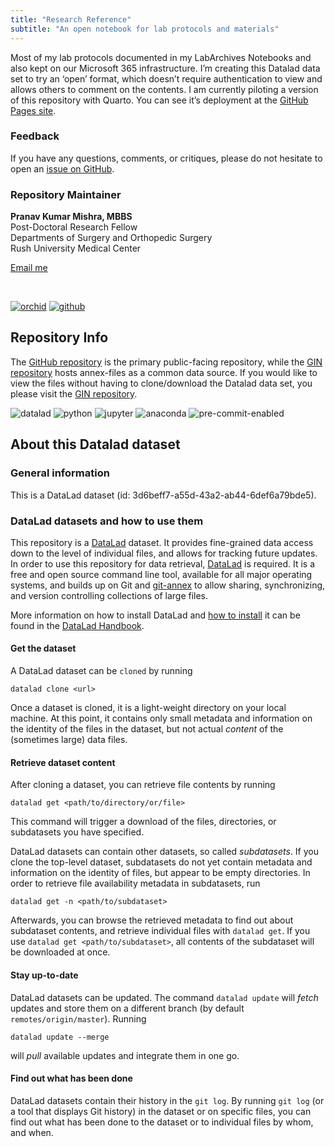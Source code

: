 ```yaml
---
title: "Research Reference"
subtitle: "An open notebook for lab protocols and materials"
---
```


Most of my lab protocols documented in my LabArchives Notebooks and also kept on our Microsoft 365 infrastructure. I'm creating this Datalad data set to try an 'open' format, which doesn't require authentication to view and allows others to comment on the contents. I am currently piloting a version of this repository with Quarto. You can see it's deployment at the [GitHub Pages site](https://pranavmishra90.github.io/research-reference/).

### Feedback
If you have any questions, comments, or critiques, please do not hesitate to open an [issue on GitHub](https://github.com/pranavmishra90/research-reference/issues).


### Repository Maintainer

<strong>Pranav Kumar Mishra, MBBS</strong><br> Post-Doctoral Research Fellow<br> Departments of Surgery and Orthopedic Surgery<br> Rush University Medical Center

<a href="mailto:pranav_k_mishra@rush.edu">Email me</a> <br>

<br>

<a href="https://orcid.org/my-orcid?orcid=0000-0001-5219-6269"><img src="https://img.shields.io/endpoint?url=https%3A%2F%2Fraw.githubusercontent.com%2Fpranavmishra90%2Fbadges%2Fmain%2FPranav/orchid.json&amp;color=3e4c75" alt="orchid"/></a> <a href="https://github.com/pranavmishra90"><img src="https://img.shields.io/endpoint?url=https%3A%2F%2Fraw.githubusercontent.com%2Fpranavmishra90%2Fbadges%2Fmain%2FPranav/github.json&amp;color=3e4c75" alt="github"/></a>

## Repository Info
The [GitHub repository](https://github.com/pranavmishra90/research-reference) is the primary public-facing repository, while the [GIN repository](https://gin.g-node.org/pranavmishra90/research-reference) hosts annex-files as a common data source. If you would like to view the files without having to clone/download the Datalad data set, you please visit the [GIN repository](https://gin.g-node.org/pranavmishra90/research-reference).

<img src="https://img.shields.io/endpoint?url=https%3A%2F%2Fraw.githubusercontent.com%2Fpranavmishra90%2Fbadges%2Fmain%2FRush/BFGI/datalad.json&amp;color=3e4c75" alt="datalad"/> <img src="https://img.shields.io/endpoint?url=https%3A%2F%2Fraw.githubusercontent.com%2Fpranavmishra90%2Fbadges%2Fmain%2FRush/BFGI/python.json&amp;color=3e4c75" alt="python"/> <img src="https://img.shields.io/endpoint?url=https%3A%2F%2Fraw.githubusercontent.com%2Fpranavmishra90%2Fbadges%2Fmain%2Fone-sided-badge/jupyter.json&amp;color=3e4c75" alt="jupyter"/> <img src="https://img.shields.io/endpoint?url=https%3A%2F%2Fraw.githubusercontent.com%2Fpranavmishra90%2Fbadges%2Fmain%2Fone-sided-badge/anaconda.json&amp;color=3e4c75" alt="anaconda"/> <img src="https://img.shields.io/endpoint?url=https%3A%2F%2Fraw.githubusercontent.com%2Fpranavmishra90%2Fbadges%2Fmain%2Ftwo-side-status-badge/pre-commit-enabled.json&amp;color=3e4c75" alt="pre-commit-enabled"/>


## About this Datalad dataset

### General information

This is a DataLad dataset (id: 3d6beff7-a55d-43a2-ab44-6def6a79bde5).

### DataLad datasets and how to use them

This repository is a [DataLad](https://www.datalad.org/) dataset. It provides fine-grained data access down to the level of individual files, and allows for tracking future updates. In order to use this repository for data retrieval, [DataLad](https://www.datalad.org/) is required. It is a free and open source command line tool, available for all major operating systems, and builds up on Git and [git-annex](https://git-annex.branchable.com/) to allow sharing, synchronizing, and version controlling collections of large files.

More information on how to install DataLad and [how to install](http://handbook.datalad.org/en/latest/intro/installation.html) it can be found in the [DataLad Handbook](https://handbook.datalad.org/en/latest/index.html).

#### Get the dataset

A DataLad dataset can be `cloned` by running

```         
datalad clone <url>
```

Once a dataset is cloned, it is a light-weight directory on your local machine. At this point, it contains only small metadata and information on the identity of the files in the dataset, but not actual *content* of the (sometimes large) data files.

#### Retrieve dataset content

After cloning a dataset, you can retrieve file contents by running

```         
datalad get <path/to/directory/or/file>
```

This command will trigger a download of the files, directories, or subdatasets you have specified.

DataLad datasets can contain other datasets, so called *subdatasets*. If you clone the top-level dataset, subdatasets do not yet contain metadata and information on the identity of files, but appear to be empty directories. In order to retrieve file availability metadata in subdatasets, run

```         
datalad get -n <path/to/subdataset>
```

Afterwards, you can browse the retrieved metadata to find out about subdataset contents, and retrieve individual files with `datalad get`. If you use `datalad get <path/to/subdataset>`, all contents of the subdataset will be downloaded at once.

#### Stay up-to-date

DataLad datasets can be updated. The command `datalad update` will *fetch* updates and store them on a different branch (by default `remotes/origin/master`). Running

```         
datalad update --merge
```

will *pull* available updates and integrate them in one go.

#### Find out what has been done

DataLad datasets contain their history in the `git log`. By running `git log` (or a tool that displays Git history) in the dataset or on specific files, you can find out what has been done to the dataset or to individual files by whom, and when.
